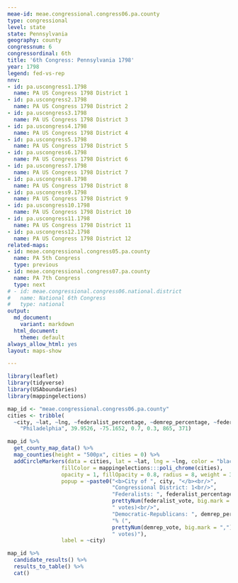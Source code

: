 ```yaml
---
meae-id: meae.congressional.congress06.pa.county
type: congressional
level: state
state: Pennsylvania
geography: county
congressnum: 6
congressordinal: 6th
title: '6th Congress: Pennsylvania 1798'
year: 1798
legend: fed-vs-rep
nnv:
- id: pa.uscongress1.1798
  name: PA US Congress 1798 District 1
- id: pa.uscongress2.1798
  name: PA US Congress 1798 District 2
- id: pa.uscongress3.1798
  name: PA US Congress 1798 District 3
- id: pa.uscongress4.1798
  name: PA US Congress 1798 District 4
- id: pa.uscongress5.1798
  name: PA US Congress 1798 District 5
- id: pa.uscongress6.1798
  name: PA US Congress 1798 District 6
- id: pa.uscongress7.1798
  name: PA US Congress 1798 District 7
- id: pa.uscongress8.1798
  name: PA US Congress 1798 District 8
- id: pa.uscongress9.1798
  name: PA US Congress 1798 District 9
- id: pa.uscongress10.1798
  name: PA US Congress 1798 District 10
- id: pa.uscongress11.1798
  name: PA US Congress 1798 District 11
- id: pa.uscongress12.1798
  name: PA US Congress 1798 District 12
related-maps:
- id: meae.congressional.congress05.pa.county
  name: PA 5th Congress
  type: previous
- id: meae.congressional.congress07.pa.county
  name: PA 7th Congress
  type: next
# - id: meae.congressional.congress06.national.district
#   name: National 6th Congress
#   type: national
output:
  md_document:
    variant: markdown
  html_document:
    theme: default
always_allow_html: yes
layout: maps-show

---
```


```r
library(leaflet)
library(tidyverse)
library(USAboundaries)
library(mappingelections)

map_id <- "meae.congressional.congress06.pa.county"
cities <- tribble(
  ~city, ~lat, ~lng, ~federalist_percentage, ~demrep_percentage, ~federalist_vote, ~demrep_vote,
    "Philadelphia", 39.9526, -75.1652, 0.7, 0.3, 865, 371)
```

<div class="map">

```r
map_id %>%
  get_county_map_data() %>%
  map_counties(height = "500px", cities = 0) %>% 
  addCircleMarkers(data = cities, lat = ~lat, lng = ~lng, color = "black",
                 fillColor = mappingelections:::poli_chrome(cities),
                 opacity = 1, fillOpacity = 0.8, radius = 8, weight = 3,
                 popup = ~paste0("<b>City of ", city, "</b><br/>",
                                 "Congressional District: 1<br/>",
                                 "Federalists: ", federalist_percentage * 100, "% (", 
                                 prettyNum(federalist_vote, big.mark = ","), 
                                 " votes)<br/>",
                                 "Democratic-Republicans: ", demrep_percentage * 100,
                                 "% (", 
                                 prettyNum(demrep_vote, big.mark = ","),
                                 " votes)"),
                 label = ~city) 
```

</div>

<div class="results-table">

```r
map_id %>%
  candidate_results() %>%
  results_to_table() %>%
  cat()
```

</div>
